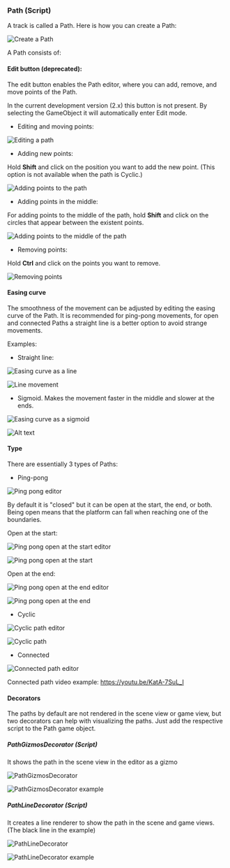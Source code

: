 ### Path (Script)

A track is called a Path. Here is how you can create a Path:

![Create a Path](../Images/Y-create-a-path.gif)

A Path consists of:

#### Edit button (deprecated):

The edit button enables the Path editor, where you can add, remove, and move points of the Path.

In the current development version (2.x) this button is not present. By selecting the GameObject it will automatically enter Edit mode.

- Editing and moving points:

![Editing a path](../Images/Y-editing-a-path.gif)

- Adding new points:

Hold **Shift** and click on the position you want to add the new point. (This option is not available when the path is Cyclic.)

![Adding points to the path](../Images/Y-adding-points.gif)

- Adding points in the middle:

For adding points to the middle of the path, hold **Shift** and click on the circles that appear between the existent points.

![Adding points to the middle of the path](../Images/Y-adding-points-middle.gif)

- Removing points:

Hold **Ctrl** and click on the points you want to remove.

![Removing points](../Images/Y-removing-points.gif)

#### Easing curve

The smoothness of the movement can be adjusted by editing the easing curve of the Path. It is recommended for ping-pong movements, for open and connected Paths a straight line is a better option to avoid strange movements.

Examples:

- Straight line:

![Easing curve as a line](../Images/Y-easing-straight.png)

![Line movement](../Images/X-ping-pong.gif)

- Sigmoid. Makes the movement faster in the middle and slower at the ends.

![Easing curve as a sigmoid](../Images/Y-easing-sigmoid.png)

![Alt text](../Images/X-ping-pong-easing.gif)

#### Type

There are essentially 3 types of Paths:

- Ping-pong

![Ping pong editor](../Images/Y-path-ping-pong.png)

By default it is "closed" but it can be open at the start, the end, or both. Being open means that the platform can fall when reaching one of the boundaries.

Open at the start:

![Ping pong open at the start editor](../Images/Y-open-start.png)

![Ping pong open at the start](../Images/Y-open-start.gif)

Open at the end:

![Ping pong open at the end editor](../Images/Y-open-end.png)

![Ping pong open at the end](../Images/Y-open-end.gif)

- Cyclic

![Cyclic path editor](../Images/Y-path-cyclic.png)

![Cyclic path](../Images/X-loop.gif)

- Connected

![Connected path editor](../Images/Y-path-connected.png)

Connected path video example: https://youtu.be/KatA-7SuL_I


#### Decorators

The paths by default are not rendered in the scene view or game view, but two decorators can help with visualizing the paths. Just add the respective script to the Path game object.

##### PathGizmosDecorator (Script)

It shows the path in the scene view in the editor as a gizmo

![PathGizmosDecorator](../Images/Y-path-gizmos-decorator.png)

![PathGizmosDecorator example](../Images/Y-path-gizmos-decorator-example.png)

##### PathLineDecorator (Script)

It creates a line renderer to show the path in the scene and game views. (The black line in the example)

![PathLineDecorator](../Images/Y-path-line-decorator.png)

![PathLineDecorator example](../Images/X-ping-pong.gif)

